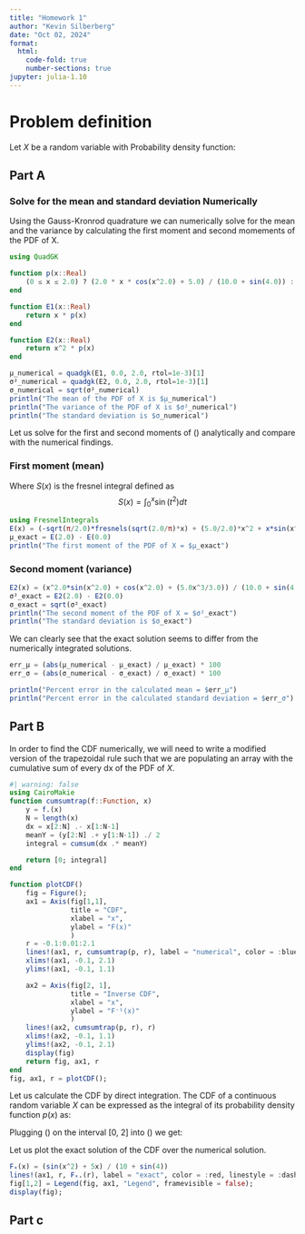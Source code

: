 ```yaml
---
title: "Homework 1"
author: "Kevin Silberberg"
date: "Oct 02, 2024"
format:
  html:
    code-fold: true
    number-sections: true
jupyter: julia-1.10
---
```


# Problem definition

Let $X$ be a random variable with Probability density function:
\begin{equation}\tag{1}\label{eq-pdf}
p(x) = 
	\begin{cases}
		\frac{2x\cos{(x^2)} + 5}{10 + \sin{(4)}} & x \in [0, 2] \\
		0 & \text{otherwise}
	\end{cases}
\end{equation}

## Part A

### Solve for the mean and standard deviation Numerically
Using the Gauss-Kronrod quadrature we can numerically solve for the mean and the variance by calculating the first moment and second momements of the PDF of X.

```julia
using QuadGK

function p(x::Real)
    (0 ≤ x ≤ 2.0) ? (2.0 * x * cos(x^2.0) + 5.0) / (10.0 + sin(4.0)) : 0.0
end

function E1(x::Real)
    return x * p(x)
end

function E2(x::Real)
    return x^2 * p(x)
end

μ_numerical = quadgk(E1, 0.0, 2.0, rtol=1e-3)[1]
σ²_numerical = quadgk(E2, 0.0, 2.0, rtol=1e-3)[1]
σ_numerical = sqrt(σ²_numerical)
println("The mean of the PDF of X is $μ_numerical")
println("The variance of the PDF of X is $σ²_numerical")
println("The standard deviation is $σ_numerical")
```

Let us solve for the first and second moments of (\ref{eq-pdf}) analytically and compare with the numerical findings.

### First moment (mean)

\begin{align}
	E[X] &= \int_0^2 x\bigg(\frac{2x\cos{(x^2)} + 5}{10 + \sin{(4)}}\bigg)dx \\
	&= x\bigg(\frac{\sin{(x^2)} + 5x}{10 + \sin{(4)}}\bigg)\bigg{\vert}_0^2 - \frac{1}{10 + \sin{(4)}}\int_0^2\bigg(\sin{(x^2)} + 5x\bigg)dx \\
	&= \frac{-\sqrt{\frac{\pi}{2}}S\big(\sqrt{\frac{2}{\pi}}x\big) + \frac{5x^2}{2} + x\sin{(x^2)}}{10 + \sin{(4)}}\bigg{\vert}_0^2 \\
\end{align}

Where $S(x)$ is the fresnel integral defined as $$S(x) = \int_0^x \sin{(t^2)} dt$$

```julia
using FresnelIntegrals
E(x) = (-sqrt(π/2.0)*fresnels(sqrt(2.0/π)*x) + (5.0/2.0)*x^2 + x*sin(x^2.0)) / (10.0 + sin(4.0))
μ_exact = E(2.0) - E(0.0)
println("The first moment of the PDF of X = $μ_exact")
```

### Second moment (variance) 

\begin{align}
	E^2[X] &= \int_0^2x^2\bigg(\frac{2x\cos{(x^2)}+5}{10 + \sin{(4)}}\bigg)dx \\
	&= \frac{1}{10 + \sin{(4)}}\bigg[2\int_0^2x^3\cos{(x^2)}dx + 5\int_0^2x^2dx\bigg] \\
	&= \frac{x^2\sin{(x^2)}+\cos{(x^2)}+\frac{5x^3}{3}}{10 + \sin{(4)}}\bigg{\vert}_0^2
\end{align}

```julia
E2(x) = (x^2.0*sin(x^2.0) + cos(x^2.0) + (5.0x^3/3.0)) / (10.0 + sin(4.0))
σ²_exact = E2(2.0) - E2(0.0)
σ_exact = sqrt(σ²_exact)
println("The second moment of the PDF of X = $σ²_exact")
println("The standard deviation is $σ_exact")
```

We can clearly see that the exact solution seems to differ from the numerically integrated solutions.

```julia
err_μ = (abs(μ_numerical - μ_exact) / μ_exact) * 100
err_σ = (abs(σ_numerical - σ_exact) / σ_exact) * 100

println("Percent error in the calculated mean = $err_μ")
println("Percent error in the calculated standard deviation = $err_σ")
```

## Part B

In order to find the CDF numerically, we will need to write a modified version of the trapezoidal rule such that we are populating an array with the cumulative sum of every dx of the PDF of $X$. 

```julia
#| warning: false
using CairoMakie
function cumsumtrap(f::Function, x)
    y = f.(x)
    N = length(x)
    dx = x[2:N] .- x[1:N-1]
    meanY = (y[2:N] .+ y[1:N-1]) ./ 2
    integral = cumsum(dx .* meanY)

    return [0; integral]
end

function plotCDF()
    fig = Figure();
    ax1 = Axis(fig[1,1],
               title = "CDF",
               xlabel = "x",
               ylabel = "F(x)"
               )
    r = -0.1:0.01:2.1
    lines!(ax1, r, cumsumtrap(p, r), label = "numerical", color = :blue)
    xlims!(ax1, -0.1, 2.1)
    ylims!(ax1, -0.1, 1.1)

    ax2 = Axis(fig[2, 1],
               title = "Inverse CDF",
               xlabel = "x",
               ylabel = "F⁻¹(x)"
               )
    lines!(ax2, cumsumtrap(p, r), r)
    xlims!(ax2, -0.1, 1.1)
    ylims!(ax2, -0.1, 2.1)
    display(fig)
    return fig, ax1, r
end
fig, ax1, r = plotCDF();
```

Let us calculate the CDF by direct integration. The CDF of a continuous random variable $X$ can be expressed as the integral of its probability density function $p(x)$ as:

\begin{equation}\tag{2}\label{eq-cdf}
	F_X(x) = \int_{-\inf}^x p_X(t)dt
\end{equation}

Plugging (\ref{eq-pdf}) on the interval [0, 2] into (\ref{eq-cdf}) we get:

\begin{align}
	F_X(x) &= \int_0^x\bigg(\frac{2t\cos{(t^2)} + 5}{10 + \sin{(4)}}\bigg)dt \\
	&= \frac{1}{10 + \sin{(4)}}\bigg(2\int_0^xt\cos{(t^2)}dt + 5\int_0^xdt\bigg) \\
	&= \frac{\sin{(x^2)} + 5x}{10 + \sin{(4)}}
\end{align}

Let us plot the exact solution of the CDF over the numerical solution.

```julia
Fₓ(x) = (sin(x^2) + 5x) / (10 + sin(4))
lines!(ax1, r, Fₓ.(r), label = "exact", color = :red, linestyle = :dash);
fig[1,2] = Legend(fig, ax1, "Legend", framevisible = false);
display(fig);
```

## Part c


